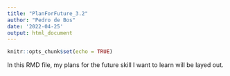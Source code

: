 ```yaml
---
title: "PlanForFuture_3.2"
author: "Pedro de Bos"
date: '2022-04-25'
output: html_document
---
```


```r
knitr::opts_chunk$set(echo = TRUE)
```

In this RMD file, my plans for the future skill I want to learn will be layed out.